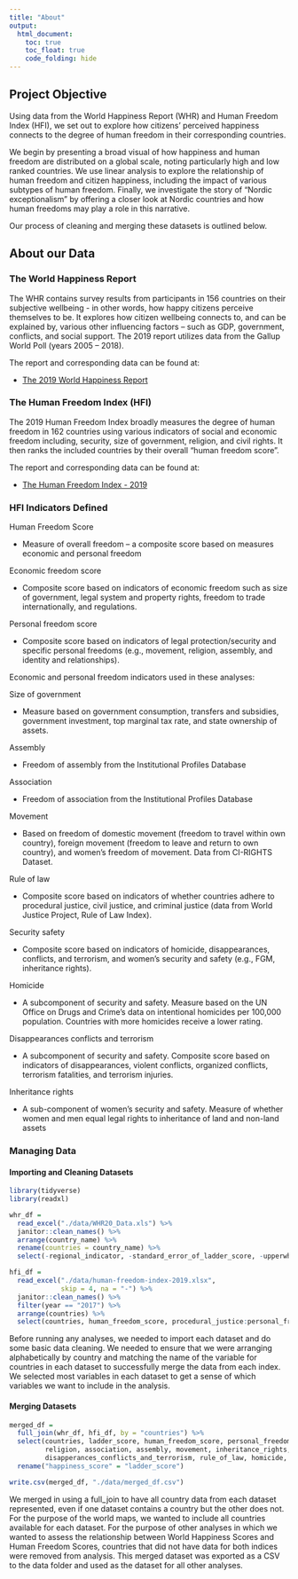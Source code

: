 ```yaml
---
title: "About"
output: 
  html_document:
    toc: true
    toc_float: true
    code_folding: hide
---
```


## Project Objective

Using data from the World Happiness Report (WHR) and Human Freedom Index (HFI), we set out to explore how citizens' perceived happiness connects to the degree of human freedom in their corresponding countries.

We begin by presenting a broad visual of how happiness and human freedom are distributed on a global scale, noting particularly high and low ranked countries. We use linear analysis to explore the relationship of human freedom and citizen happiness, including the impact of various subtypes of human freedom. Finally, we investigate the story of "Nordic exceptionalism" by offering a closer look at Nordic countries and how human freedoms may play a role in this narrative. 

Our process of cleaning and merging these datasets is outlined below.

## About our Data {.tabset}


### The World Happiness Report 

The WHR contains survey results from participants in 156 countries on their subjective wellbeing  - in other words, how happy citizens perceive themselves to be. It explores how citizen wellbeing connects to, and can be explained by, various other influencing factors – such as GDP, government, conflicts, and social support. The 2019 report utilizes data from the Gallup World Poll (years 2005 – 2018).

The report and corresponding data can be found at: 

* [The 2019 World Happiness Report ](https://worldhappiness.report/ed/2019/)


### The Human Freedom Index (HFI)

The 2019 Human Freedom Index broadly measures the degree of human freedom in 162 countries using various indicators of social and economic freedom including, security, size of government, religion, and civil rights. It then ranks the included countries by their overall “human freedom score”.

The report and corresponding data can be found at: 

* [The Human Freedom Index - 2019](https://www.cato.org/human-freedom-index-new)

### HFI Indicators Defined

Human Freedom Score

* Measure of overall freedom – a composite score based on measures economic and personal freedom

Economic freedom score 

* Composite score based on indicators of economic freedom such as size of government, legal system and property rights, freedom to trade internationally, and regulations. 

Personal freedom score 

* Composite score based on indicators of legal protection/security and specific personal freedoms (e.g., movement, religion, assembly, and identity and relationships). 

Economic and personal freedom indicators used in these analyses: 

Size of government 
 
* Measure based on government consumption, transfers and subsidies, government investment, top marginal tax rate, and state ownership of assets.

Assembly

* Freedom of assembly from the Institutional Profiles Database

Association

* Freedom of association from the Institutional Profiles Database 

Movement 

* Based on freedom of domestic movement (freedom to travel within own country), foreign movement (freedom to leave and return to own country), and women’s freedom of movement. Data from CI-RIGHTS Dataset. 

Rule of law 

 * Composite score based on indicators of whether countries adhere to procedural justice, civil justice, and criminal justice (data from World Justice Project, Rule of Law Index).

Security safety

* Composite score based on indicators of homicide, disappearances, conflicts, and terrorism, and women’s security and safety (e.g., FGM, inheritance rights).

Homicide 

* A subcomponent of security and safety. Measure based on the UN Office on Drugs and Crime’s data on intentional homicides per 100,000 population. Countries with more homicides receive a lower rating.

Disappearances conflicts and terrorism 

* A subcomponent of security and safety. Composite score based on indicators of disappearances, violent conflicts, organized conflicts, terrorism fatalities, and terrorism injuries. 

Inheritance rights

* A sub-component of women’s security and safety. Measure of whether women and men equal legal rights to inheritance of land and non-land assets

### Managing Data 

#### Importing and Cleaning Datasets

```r
library(tidyverse)
library(readxl)

whr_df = 
  read_excel("./data/WHR20_Data.xls") %>% 
  janitor::clean_names() %>% 
  arrange(country_name) %>% 
  rename(countries = country_name) %>% 
  select(-regional_indicator, -standard_error_of_ladder_score, -upperwhisker, -lowerwhisker)

hfi_df = 
  read_excel("./data/human-freedom-index-2019.xlsx",
             skip = 4, na = "-") %>% 
  janitor::clean_names() %>% 
  filter(year == "2017") %>% 
  arrange(countries) %>% 
  select(countries, human_freedom_score, procedural_justice:personal_freedom_score, government_consumption:economic_freedom_score)

```

Before running any analyses, we needed to import each dataset and do some basic data cleaning. We needed to ensure that we were arranging alphabetically by country and matching the name of the variable for countries in each dataset to successfully merge the data from each index. We selected most variables in each dataset to get a sense of which variables we want to include in the analysis. 

#### Merging Datasets

```r
merged_df = 
  full_join(whr_df, hfi_df, by = "countries") %>% 
  select(countries, ladder_score, human_freedom_score, personal_freedom_score, economic_freedom_score, 
         religion, association, assembly, movement, inheritance_rights,
         disapperances_conflicts_and_terrorism, rule_of_law, homicide, size_of_government) %>% 
  rename("happiness_score" = "ladder_score")

write.csv(merged_df, "./data/merged_df.csv")
```

We merged in using a full_join to have all country data from each dataset represented, even if one dataset contains a country but the other does not. For the purpose of the world maps, we wanted to include all countries available for each dataset. For the purpose of other analyses in which we wanted to assess the relationship between World Happiness Scores and Human Freedom Scores, countries that did not have data for both indices were removed from analysis. This merged dataset was exported as a CSV to the data folder and used as the dataset for all other analyses.
